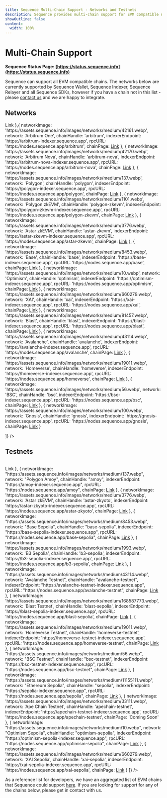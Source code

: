 ```yaml
---
title: Sequence Multi-Chain Support - Networks and Testnets
description: Sequence provides multi-chain support for EVM compatible networks.
showOutline: false
content: 
  width: 100%
---
```


# Multi-Chain Support


**Sequence Status Page: [https://status.sequence.info](https://status.sequence.info)**

Sequence can support all EVM compatible chains. The networks below are currently supported by Sequence Wallet, Sequence Indexer,
Sequence Relayer and all Sequence SDKs, however if you have a chain not in this list - please [contact us](https://support.sequence.xyz/en/) and we are happy to integrate.

## Networks

<Table 
    columns={[
        'Network',
        'Chain Handle',
        'Indexer Endpoint',
        'RPC URL',
        'Chain Page'
    ]}
    rows={[
    {
      networkImage: 'https://assets.sequence.info/images/networks/medium/1.webp',
      network: 'Ethereum',
      chainHandle: 'mainnet',
      indexerEndpoint: 'https://mainnet-indexer.sequence.app',
      rpcURL: 'https://nodes.sequence.app/mainnet',
      chainPage: <a href="/solutions/chainlist/Integrated/ethereum">Link</a>
    },{
      networkImage: 'https://assets.sequence.info/images/networks/medium/42161.webp',
      network: 'Arbitrum One',
      chainHandle: 'arbitrum',
      indexerEndpoint: 'https://arbitrum-indexer.sequence.app',
      rpcURL: 'https://nodes.sequence.app/arbitrum',
      chainPage: <a href="/solutions/chainlist/Integrated/arbitrum">Link</a>
    },
    {
      networkImage: 'https://assets.sequence.info/images/networks/medium/42170.webp',
      network: 'Arbitrum Nova',
      chainHandle: 'arbitrum-nova',
      indexerEndpoint: 'https://arbitrum-nova-indexer.sequence.app',
      rpcURL: 'https://nodes.sequence.app/arbitrum-nova',
      chainPage: <a href="/solutions/chainlist/Integrated/arbitrum-nova">Link</a>
    },
    {
      networkImage: 'https://assets.sequence.info/images/networks/medium/137.webp',
      network: 'Polygon',
      chainHandle: 'polygon',
      indexerEndpoint: 'https://polygon-indexer.sequence.app',
      rpcURL: 'https://nodes.sequence.app/polygon',
      chainPage: <a href="/solutions/chainlist/Integrated/polygon">Link</a>
    },
    {
      networkImage: 'https://assets.sequence.info/images/networks/medium/1101.webp',
      network: 'Polygon zkEVM',
      chainHandle: 'polygon-zkevm',
      indexerEndpoint: 'https://polygon-zkevm-indexer.sequence.app',
      rpcURL: 'https://nodes.sequence.app/polygon-zkevm',
      chainPage: <a href="/solutions/chainlist/Integrated/polygon-zkevm">Link</a>
    },
    {
      networkImage: 'https://assets.sequence.info/images/networks/medium/3776.webp',
      network: 'Astar zkEVM',
      chainHandle: 'astar-zkevm',
      indexerEndpoint: 'https://astar-zkevm-indexer.sequence.app',
      rpcURL: 'https://nodes.sequence.app/astar-zkevm',
      chainPage: <a href="/solutions/chainlist/Integrated/astar-zkevm">Link</a>
    },
    {
      networkImage: 'https://assets.sequence.info/images/networks/medium/8453.webp',
      network: 'Base',
      chainHandle: 'base',
      indexerEndpoint: 'https://base-indexer.sequence.app',
      rpcURL: 'https://nodes.sequence.app/base',
      chainPage: <a href="/solutions/chainlist/Integrated/base">Link</a>
    },
    {
      networkImage: 'https://assets.sequence.info/images/networks/medium/10.webp',
      network: 'Optimism',
      chainHandle: 'optimism',
      indexerEndpoint: 'https://optimism-indexer.sequence.app',
      rpcURL: 'https://nodes.sequence.app/optimism',
      chainPage: <a href="/solutions/chainlist/Integrated/optimism">Link</a>
    },
    {
      networkImage: 'https://assets.sequence.info/images/networks/medium/660279.webp',
      network: 'XAI',
      chainHandle: 'xai',
      indexerEndpoint: 'https://xai-indexer.sequence.app',
      rpcURL: 'https://nodes.sequence.app/xai',
      chainPage: <a href="/solutions/chainlist/Integrated/xai">Link</a>
    },
    {
      networkImage: 'https://assets.sequence.info/images/networks/medium/81457.webp',
      network: 'Blast',
      chainHandle: 'blast',
      indexerEndpoint: 'https://blast-indexer.sequence.app',
      rpcURL: 'https://nodes.sequence.app/blast',
      chainPage: <a href="/solutions/chainlist/Integrated/blast">Link</a>
    },
    {
      networkImage: 'https://assets.sequence.info/images/networks/medium/43114.webp',
      network: 'Avalanche',
      chainHandle: 'avalanche',
      indexerEndpoint: 'https://avalanche-indexer.sequence.app',
      rpcURL: 'https://nodes.sequence.app/avalanche',
      chainPage: <a href="/solutions/chainlist/Integrated/avalanche">Link</a>
    },
    {
      networkImage: 'https://assets.sequence.info/images/networks/medium/19011.webp',
      network: 'Homeverse',
      chainHandle: 'homeverse',
      indexerEndpoint: 'https://homeverse-indexer.sequence.app',
      rpcURL: 'https://nodes.sequence.app/homeverse',
      chainPage: <a href="/solutions/chainlist/Integrated/home-verse">Link</a>
    },
    {
      networkImage: 'https://assets.sequence.info/images/networks/medium/56.webp',
      network: 'BSC',
      chainHandle: 'bsc',
      indexerEndpoint: 'https://bsc-indexer.sequence.app',
      rpcURL: 'https://nodes.sequence.app/bsc',
      chainPage: <a href="/solutions/chainlist/Integrated/binance">Link</a>
    },
    {
      networkImage: 'https://assets.sequence.info/images/networks/medium/100.webp',
      network: 'Gnosis',
      chainHandle: 'gnosis',
      indexerEndpoint: 'https://gnosis-indexer.sequence.app',
      rpcURL: 'https://nodes.sequence.app/gnosis',
      chainPage: <a href="/solutions/chainlist/Integrated/gnosis">Link</a>
    }

]} />

## Testnets

<Table
  columns={["Network", "Chain Handle", "Indexer Endpoint", "RPC URL", "Chain Page"]}
  rows={[
    {
      networkImage: "https://assets.sequence.info/images/networks/medium/42161.webp",
      network: "Arbitrum Sepolia",
      chainHandle: "arbitrum-sepolia",
      indexerEndpoint: "https://arbitrum-sepolia-indexer.sequence.app",
      rpcURL: "https://nodes.sequence.app/arbitrum-sepolia",
      chainPage: <a href="/solutions/chainlist/Integrated/arbitrum-sepolia">Link</a>
    },
    {
      networkImage: "https://assets.sequence.info/images/networks/medium/137.webp",
      network: "Polygon Amoy",
      chainHandle: "amoy",
      indexerEndpoint: "https://amoy-indexer.sequence.app",
      rpcURL: "https://nodes.sequence.app/amoy",
      chainPage: <a href="/solutions/chainlist/Integrated/polygon-amoy-testnet">Link</a>
    },
    {
      networkImage: 'https://assets.sequence.info/images/networks/medium/3776.webp',
      network: 'Astar zkEVM',
      chainHandle: 'astar-zkyoto',
      indexerEndpoint: 'https://astar-zkyoto-indexer.sequence.app',
      rpcURL: 'https://nodes.sequence.app/astar-zkyoto',
      chainPage: <a href="/solutions/chainlist/Integrated/astar-zkyoto">Link</a>
    },
    {
      networkImage: "https://assets.sequence.info/images/networks/medium/8453.webp",
      network: "Base Sepolia",
      chainHandle: "base-sepolia",
      indexerEndpoint: "https://base-sepolia-indexer.sequence.app",
      rpcURL: "https://nodes.sequence.app/base-sepolia",
      chainPage: <a href="/solutions/chainlist/Integrated/base-sepolia-testnet">Link</a>
    },
    {
      networkImage: 'https://assets.sequence.info/images/networks/medium/1993.webp',
      network: 'B3 Sepolia',
      chainHandle: 'b3-sepolia',
      indexerEndpoint: 'https://b3-sepolia-indexer.sequence.app',
      rpcURL: 'https://nodes.sequence.app/b3-sepolia',
      chainPage: <a href="/solutions/chainlist/Integrated/b3-sepolia">Link</a>
    },
    {
      networkImage: "https://assets.sequence.info/images/networks/medium/43114.webp",
      network: "Avalanche Testnet",
      chainHandle: "avalanche-testnet",
      indexerEndpoint: "https://avalanche-testnet-indexer.sequence.app",
      rpcURL: "https://nodes.sequence.app/avalanche-testnet",
      chainPage: <a href="/solutions/chainlist/Integrated/avalanche-fuji">Link</a>
    },
    {
      networkImage: 'https://assets.sequence.info/images/networks/medium/168587773.webp',
      network: 'Blast Testnet',
      chainHandle: 'blast-sepolia',
      indexerEndpoint: 'https://blast-sepolia-indexer.sequence.app',
      rpcURL: 'https://nodes.sequence.app/blast-sepolia',
      chainPage: <a href="/solutions/chainlist/Integrated/blast-sepolia-testnet">Link</a>
    },
    {
      networkImage: 'https://assets.sequence.info/images/networks/medium/19011.webp',
      network: 'Homeverse Testnet',
      chainHandle: 'homeverse-testnet',
      indexerEndpoint: 'https://homeverse-testnet-indexer.sequence.app',
      rpcURL: 'https://nodes.sequence.app/homeverse-testnet',
      chainPage: <a href="/solutions/chainlist/Integrated/oasys-homeverse-testnet">Link</a>
    },
    {
      networkImage: "https://assets.sequence.info/images/networks/medium/56.webp",
      network: "BSC Testnet",
      chainHandle: "bsc-testnet",
      indexerEndpoint: "https://bsc-testnet-indexer.sequence.app",
      rpcURL: "https://nodes.sequence.app/bsc-testnet",
      chainPage: <a href="/solutions/chainlist/Integrated/binance-testnet">Link</a>
    },
    {
      networkImage: "https://assets.sequence.info/images/networks/medium/11155111.webp",
      network: "Ethereum Sepolia",
      chainHandle: "sepolia",
      indexerEndpoint: "https://sepolia-indexer.sequence.app",
      rpcURL: "https://nodes.sequence.app/sepolia",
      chainPage: <a href="/solutions/chainlist/Integrated/sepolia">Link</a>
    },
    {
      networkImage: 'https://assets.sequence.info/images/networks/medium/33111.webp',
      network: 'Ape Chain Testnet',
      chainHandle: 'apechain-testnet',
      indexerEndpoint: 'https://apechain-testnet-indexer.sequence.app',
      rpcURL: 'https://nodes.sequence.app/apechain-testnet',
      chainPage: 'Coming Soon'
    },
    {
      networkImage: "https://assets.sequence.info/images/networks/medium/10.webp",
      network: "Optimism Sepolia",
      chainHandle: "optimism-sepolia",
      indexerEndpoint: "https://optimism-sepolia-indexer.sequence.app",
      rpcURL: "https://nodes.sequence.app/optimism-sepolia",
      chainPage: <a href="/solutions/chainlist/Integrated/op-sepolia-testnet">Link</a>
    },
    {
      networkImage: 'https://assets.sequence.info/images/networks/medium/660279.webp',
      network: 'XAI Sepolia',
      chainHandle: 'xai-sepolia',
      indexerEndpoint: 'https://xai-sepolia-indexer.sequence.app',
      rpcURL: 'https://nodes.sequence.app/xai-sepolia',
      chainPage: <a href="/solutions/chainlist/Integrated/xai-sepolia">Link</a>
    }
  ]}
/>

As a reference list for developers, we have an aggregated list of EVM chains that Sequence could support [here](/solutions/chainlist/non-integrated-overview). If you are looking for support for any of the chains below, please get in contact with us.
